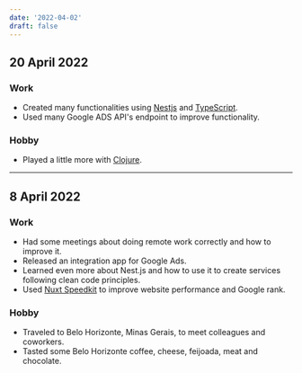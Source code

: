 ```yaml
---
date: '2022-04-02'
draft: false
---
```


## 20 April 2022

### Work

- Created many functionalities using [Nestjs](https://nestjs.com/) and [TypeScript](https://www.typescriptlang.org/).
- Used many Google ADS API's endpoint to improve functionality.

### Hobby

- Played a little more with [Clojure](https://clojure.org/).

---

## 8 April 2022

### Work

- Had some meetings about doing remote work correctly and how to improve it.
- Released an integration app for Google Ads.
- Learned even more about Nest.js and how to use it to create services following clean code principles.
- Used [Nuxt Speedkit](https://nuxt-speedkit.grabarzundpartner.dev/) to improve website performance and Google rank.

### Hobby

- Traveled to Belo Horizonte, Minas Gerais, to meet colleagues and coworkers.
- Tasted some Belo Horizonte coffee, cheese, feijoada, meat and chocolate.
